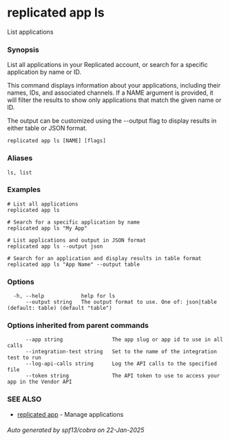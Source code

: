 # replicated app ls

List applications

### Synopsis

List all applications in your Replicated account,
or search for a specific application by name or ID.

This command displays information about your applications, including their
names, IDs, and associated channels. If a NAME argument is provided, it will
filter the results to show only applications that match the given name or ID.

The output can be customized using the --output flag to display results in
either table or JSON format.

```
replicated app ls [NAME] [flags]
```

### Aliases

```
ls, list
```

### Examples

```
# List all applications
replicated app ls

# Search for a specific application by name
replicated app ls "My App"

# List applications and output in JSON format
replicated app ls --output json

# Search for an application and display results in table format
replicated app ls "App Name" --output table
```

### Options

```
  -h, --help            help for ls
      --output string   The output format to use. One of: json|table (default: table) (default "table")
```

### Options inherited from parent commands

```
      --app string                The app slug or app id to use in all calls
      --integration-test string   Set to the name of the integration test to run
      --log-api-calls string      Log the API calls to the specified file
      --token string              The API token to use to access your app in the Vendor API
```

### SEE ALSO

* [replicated app](replicated-cli-app)	 - Manage applications

###### Auto generated by spf13/cobra on 22-Jan-2025
